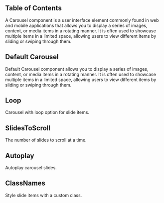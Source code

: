 



## Table of Contents

A Carousel component is a user interface element commonly found in web and mobile applications that allows you to display a series of images, content, or media items in a rotating manner. It is often used to showcase multiple items in a limited space, allowing users to view different items by sliding or swiping through them.

## Default Carousel

Default Carousel component allows you to display a series of images, content, or media items in a rotating manner. It is often used to showcase multiple items in a limited space, allowing users to view different items by sliding or swiping through them.

<CodePreview github="Carousel" code={DefaultCarouselCode}>
  <DefaultCarousel />
</CodePreview>

## Loop

Carousel with loop option for slide items.

<CodePreview github="Carousel" code={LoopCode}>
  <Loop />
</CodePreview>

## SlidesToScroll

The number of slides to scroll at a time.

<CodePreview github="Carousel" code={SlidesToScrollCode}>
  <SlidesToScroll />
</CodePreview>

## Autoplay

Autoplay carousel slides.

<CodePreview github="Carousel" code={AutoplayCode}>
  <Autoplay />
</CodePreview>

## ClassNames

Style slide items with a custom class.

<CodePreview github="Carousel" code={ClassNamesCode}>
  <ClassNames />
</CodePreview>
